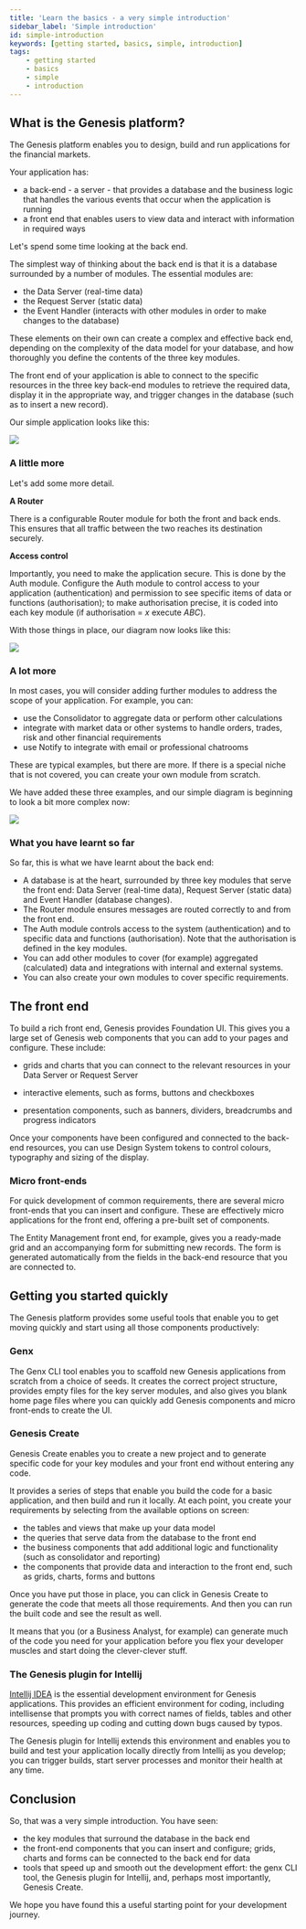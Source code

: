 ```yaml
---
title: 'Learn the basics - a very simple introduction'
sidebar_label: 'Simple introduction'
id: simple-introduction
keywords: [getting started, basics, simple, introduction]
tags:
    - getting started
    - basics
    - simple
    - introduction
---
```


## What is the Genesis platform?

The Genesis platform enables you to design, build and run applications for the financial markets. 

Your application has:

- a back-end - a server - that provides a database and the business logic that handles the various events that occur when the application is running
- a front end that enables users to view data and interact with information in required ways

Let's spend some time looking at the back end.

The simplest way of thinking about the back end is that it is a database surrounded by a number of modules. The essential modules are:

- the Data Server (real-time data)
- the Request Server (static data)
- the Event Handler (interacts with other modules in order to make changes to the database)

These elements on their own can create a complex and effective back end, depending on the complexity of the data model for your database, and how thoroughly you define the contents of the three key modules.

The front end of your application is able to connect to the specific resources in the three key back-end modules to retrieve the required data, display it in the appropriate way, and trigger changes in the database (such as to insert a new record).

Our simple application looks like this:

![](/img/simple-1.png)

### A little more

Let's add some more detail.

**A Router**

There is a configurable Router module for both the front and back ends. This ensures that all traffic between the two reaches its destination securely. 

**Access control**

Importantly, you need to make the application secure. This is done by the Auth module. Configure the Auth module to control access to your application (authentication) and permission to see specific items of data or functions (authorisation); to make authorisation precise, it is coded into each key module (if authorisation = *x* execute *ABC*).

With those things in place, our diagram now looks like this:

![](/img/simple-2.png)

### A lot more

In most cases, you will consider adding further modules to address the scope of your application.
For example, you can:

- use the Consolidator to aggregate data or perform other calculations
- integrate with market data or other systems to handle orders, trades, risk and other financial requirements
- use Notify to integrate with email or professional chatrooms

These are typical examples, but there are more. If there is a special niche that is not covered, you can create your own module from scratch.

We have added these three examples, and our simple diagram is beginning to look a bit  more complex now:

![](/img/simple-3.png)

### What you have learnt so far

So far, this is what we have learnt about the back end:

- A database is at the heart, surrounded by three key modules that serve the front end: Data Server (real-time data), Request Server (static data) and Event Handler (database changes).
- The Router module ensures messages are routed correctly to and from the front end.
- The Auth module controls access to the system (authentication) and to specific data and functions (authorisation). Note that the authorisation is defined in the key modules.
- You can add other modules to cover (for example) aggregated (calculated) data and integrations with internal and external systems.
- You can also create your own modules to cover specific requirements.

## The front end
To build a rich front end, Genesis provides Foundation UI. This gives you a large set of Genesis web components that you can add to your pages and configure. These include:

- grids and charts that you can connect to the relevant resources in your Data Server or Request Server

- interactive elements, such as forms, buttons and checkboxes

- presentation components, such as banners, dividers, breadcrumbs and progress indicators

Once your components have been configured and connected to the back-end resources, you can use Design System tokens to control colours, typography and sizing of the display. 

### Micro front-ends
For quick development of common requirements, there are several micro front-ends that you can insert and configure. These are effectively micro applications for the front end, offering a pre-built set of components.

The Entity Management front end, for example, gives you a ready-made grid and an accompanying form for submitting new records. The form is generated automatically from the fields in the back-end resource that you are connected to.

## Getting you started quickly
The Genesis platform provides some useful tools that enable you to get moving quickly and start using all those components productively:

### Genx
The Genx CLI tool enables you to scaffold new Genesis applications from scratch from a choice of seeds. It creates the correct project structure, provides empty files for the key server modules, and also gives you blank home page files where you can quickly add Genesis components and micro front-ends to create the UI.

### Genesis Create 
Genesis Create enables you to create a new project and to generate specific code for your key modules and your front end without entering any code. 

It provides a series of steps that enable you build the code for a basic application, and then build and run it locally. At each point, you create your requirements by selecting from the available options on screen:

- the tables and views that make up your data model
- the queries that serve data from the database to the front end
- the business components that add additional logic and functionality (such as consolidator and reporting)
- the components that provide data and interaction to the front end, such as grids, charts, forms and buttons

Once you have put those in place, you can click in Genesis Create to generate the code that meets all those requirements. And then you can run the built code and see the result as well.

It means that you (or a Business Analyst, for example) can generate much of the code you need for your application before you flex your developer muscles and start doing the clever-clever stuff.

### The Genesis plugin for Intellij
[Intellij IDEA](https://www.jetbrains.com/idea/) is the essential development environment for Genesis applications. This provides an efficient environment for coding, including intellisense that prompts you with correct names of fields, tables and other resources, speeding up coding and cutting down bugs caused by typos.

The Genesis plugin for Intellij extends this environment and enables you to build and test your application locally directly from Intellij as you develop; you can trigger builds, start server processes and monitor their health at any time. 

## Conclusion
So, that was a very simple introduction. You have seen:

- the key modules that surround the database in the back end
- the front-end components that you can insert and configure; grids, charts and forms can be connected to the back end for data
- tools that speed up and smooth out the development effort: the genx CLI tool, the Genesis plugin for Intellij, and, perhaps most importantly, Genesis Create.

We hope you have found this a useful starting point for your development journey.

